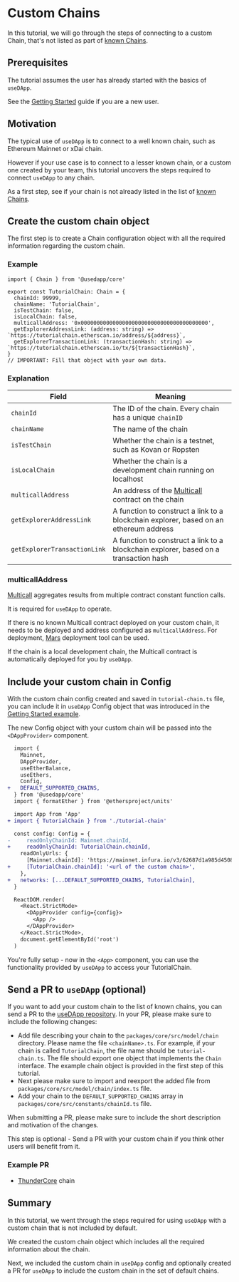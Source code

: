 # Custom Chains

In this tutorial, we will go through the steps of connecting to a custom Chain, that's not listed as part of [known Chains](https://github.com/TrueFiEng/useDApp/tree/master/packages/core/src/model/chain).

## Prerequisites

The tutorial assumes the user has already started with the basics of `useDApp`.

See the [Getting Started](/docs) guide if you are a new user.

## Motivation

The typical use of `useDApp` is to connect to a well known chain, such as Ethereum Mainnet or xDai chain.

However if your use case is to connect to a lesser known chain, or a custom one created by your team, this tutorial uncovers the steps required to connect `useDApp` to any chain.

As a first step, see if your chain is not already listed in the list of [known Chains](https://github.com/TrueFiEng/useDApp/tree/master/packages/core/src/model/chain).

## Create the custom chain object

The first step is to create a Chain configuration object with all the required information regarding the custom chain.

### Example

```tsx title="tutorial-chain.ts"
import { Chain } from '@usedapp/core'

export const TutorialChain: Chain = {
  chainId: 99999,
  chainName: 'TutorialChain',
  isTestChain: false,
  isLocalChain: false,
  multicallAddress: '0x0000000000000000000000000000000000000000',
  getExplorerAddressLink: (address: string) => `https://tutorialchain.etherscan.io/address/${address}`,
  getExplorerTransactionLink: (transactionHash: string) => `https://tutorialchain.etherscan.io/tx/${transactionHash}`,
}
// IMPORTANT: Fill that object with your own data.
```

### Explanation

Field | Meaning
--- | ---
`chainId` | The ID of the chain. Every chain has a unique `chainID`
`chainName` | The name of the chain
`isTestChain` | Whether the chain is a testnet, such as Kovan or Ropsten
`isLocalChain` | Whether the chain is a development chain running on localhost
`multicallAddress` | An address of the [Multicall](https://github.com/makerdao/multicall) contract on the chain
`getExplorerAddressLink` | A function to construct a link to a blockchain explorer, based on an ethereum address
`getExplorerTransactionLink` | A function to construct a link to a blockchain explorer, based on a transaction hash

### multicallAddress

[Multicall](https://github.com/makerdao/multicall) aggregates results from multiple contract constant function calls.

It is required for `useDApp` to operate.

If there is no known Multicall contract deployed on your custom chain, it needs to be deployed and address configured as `multicallAddress`. For deployment, [Mars](https://github.com/TrueFiEng/Mars) deployment tool can be used.

If the chain is a local development chain, the Multicall contract is automatically deployed for you by `useDApp`.

## Include your custom chain in Config

With the custom chain config created and saved in `tutorial-chain.ts` file, you can include it in `useDApp` Config object that was introduced in the [Getting Started example](/docs#example).

The new Config object with your custom chain will be passed into the `<DAppProvider>` component.

````diff
  import {
    Mainnet,
    DAppProvider,
    useEtherBalance,
    useEthers,
    Config,
+   DEFAULT_SUPPORTED_CHAINS,
  } from '@usedapp/core'
  import { formatEther } from '@ethersproject/units'

  import App from 'App'
+ import { TutorialChain } from './tutorial-chain'

  const config: Config = {
-     readOnlyChainId: Mainnet.chainId,
+     readOnlyChainId: TutorialChain.chainId,
    readOnlyUrls: {
      [Mainnet.chainId]: 'https://mainnet.infura.io/v3/62687d1a985d4508b2b7a24827551934',
+     [TutorialChain.chainId]: '<url of the custom chain>',
    },
+   networks: [...DEFAULT_SUPPORTED_CHAINS, TutorialChain],
  }

  ReactDOM.render(
    <React.StrictMode>
      <DAppProvider config={config}>
        <App />
      </DAppProvider>
    </React.StrictMode>,
    document.getElementById('root')
  )
````

You're fully setup - now in the `<App>` component, you can use the functionality provided by `useDApp` to access your TutorialChain.

## Send a PR to `useDApp` (optional)

If you want to add your custom chain to the list of known chains, you can send a PR to the [useDApp repository](https://github.com/TrueFiEng/useDApp).
In your PR, please make sure to include the following changes:

- Add file describing your chain to the `packages/core/src/model/chain` directory. Please name the file `<chainName>.ts`. For example, if your chain is called `TutorialChain`, the file name should be `tutorial-chain.ts`. The file should export one object that implements the `Chain` interface. The example chain object is provided in the first step of this tutorial.
- Next please make sure to import and reexport the added file from `packages/core/src/model/chain/index.ts` file.
- Add your chain to the `DEFAULT_SUPPORTED_CHAINS` array in `packages/core/src/constants/chainId.ts` file.

When submitting a PR, please make sure to include the short description and motivation of the changes.

This step is optional - Send a PR with your custom chain if you think other users will benefit from it.

### Example PR

- [ThunderCore](https://github.com/TrueFiEng/useDApp/pull/553) chain

## Summary

In this tutorial, we went through the steps required for using `useDApp` with a custom chain that is not included by default.

We created the custom chain object which includes all the required information about the chain.

Next, we included the custom chain in `useDApp` config and optionally created a PR for `useDApp` to include the custom chain in the set of default chains.
